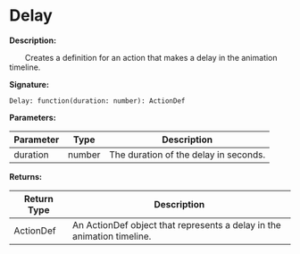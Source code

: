 
# Delay

**Description:**

&emsp;&emsp;Creates a definition for an action that makes a delay in the animation timeline.

**Signature:**
```tl
Delay: function(duration: number): ActionDef
```

**Parameters:**

| Parameter | Type | Description |
| --- | --- | --- |
| duration | number | The duration of the delay in seconds. |

**Returns:**

| Return Type | Description |
| --- | --- |
| ActionDef | An ActionDef object that represents a delay in the animation timeline. |